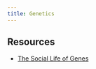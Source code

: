 ```yaml
---
title: Genetics
---
```


## Resources

- [The Social Life of Genes](https://psmag.com/social-justice/the-social-life-of-genes-64616)